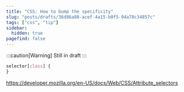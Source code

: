 ```yaml
---
title: "CSS: How to bump the specificity"
slug: "posts/drafts/36d86a88-acef-4a15-b0f5-94a78c34857c"
tags: ["css", "tip"]
sidebar:
  hidden: true
pagefind: false
---
```



:::caution[Warning]
Still in draft
:::

<LinkToPost slug="css/how-does-css-work-the-specificity" />

```css
selector[class] {
}
```

https://developer.mozilla.org/en-US/docs/Web/CSS/Attribute_selectors
